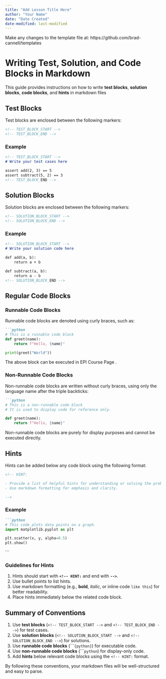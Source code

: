 ```yaml
---
title: "Add Lesson Title Here"
author: "Your Name"
date: "Date Created"
date-modified: last-modified
---
```


Make any changes to the template file at: https://github.com/brad-cannell/templates

# Writing Test, Solution, and Code Blocks in Markdown

This guide provides instructions on how to write **test blocks**, **solution blocks**, **code blocks**, and **hints** in markdown files 

## Test Blocks

Test blocks are enclosed between the following markers:

```html
<!-- TEST_BLOCK_START -->
<!-- TEST_BLOCK_END -->
```

### Example
```markdown
<!-- TEST_BLOCK_START -->
# Write your test cases here

assert add(2, 3) == 5
assert subtract(5, 2) == 3
<!-- TEST_BLOCK_END -->
```

## Solution Blocks

Solution blocks are enclosed between the following markers:

```html
<!-- SOLUTION_BLOCK_START -->
<!-- SOLUTION_BLOCK_END -->
```

### Example
```markdown
<!-- SOLUTION_BLOCK_START -->
# Write your solution code here

def add(a, b):
    return a + b

def subtract(a, b):
    return a - b
<!-- SOLUTION_BLOCK_END -->
```

## Regular Code Blocks

### Runnable Code Blocks

Runnable code blocks are denoted using curly braces, such as:

```markdown
```python
# This is a runnable code block
def greet(name):
    return f"Hello, {name}"

print(greet("World"))
```


The above block can be executed in EPI Course Page .

### Non-Runnable Code Blocks

Non-runnable code blocks are written without curly braces, using only the language name after the triple backticks:

```markdown
```python
# This is a non-runnable code block
# It is used to display code for reference only.

def greet(name):
    return f"Hello, {name}"
```


Non-runnable code blocks are purely for display purposes and cannot be executed directly.

## Hints

Hints can be added below any code block using the following format:

```html
<!-- HINT:

- Provide a list of helpful hints for understanding or solving the problem.
- Use markdown formatting for emphasis and clarity.

-->
```

### Example

```markdown
```python
# This code plots data points on a graph.
import matplotlib.pyplot as plt

plt.scatter(x, y, alpha=0.5)
plt.show()
```

<!-- HINT:

- **`plt.scatter(x, y)`**: Plots points on the graph.
- **`alpha=0.5`**: Makes the points semi-transparent to reduce overplotting.

-->
```

### Guidelines for Hints
1. Hints should start with **`<!-- HINT:`** and end with **`-->`**.
2. Use bullet points to list hints.
3. Use markdown formatting (e.g., **bold**, *italic*, or inline code `like this`) for better readability.
4. Place hints immediately below the related code block.


## Summary of Conventions
1. Use **test blocks** (`<!-- TEST_BLOCK_START -->` and `<!-- TEST_BLOCK_END -->`) for test cases.
2. Use **solution blocks** (`<!-- SOLUTION_BLOCK_START -->` and `<!-- SOLUTION_BLOCK_END -->`) for solutions.
3. Use **runnable code blocks** (````{python}`) for executable code.
4. Use **non-runnable code blocks** (````python`) for display-only code.
5. Add **hints** below relevant code blocks using the `<!-- HINT:` format.

By following these conventions, your markdown files will be well-structured and easy to parse.
